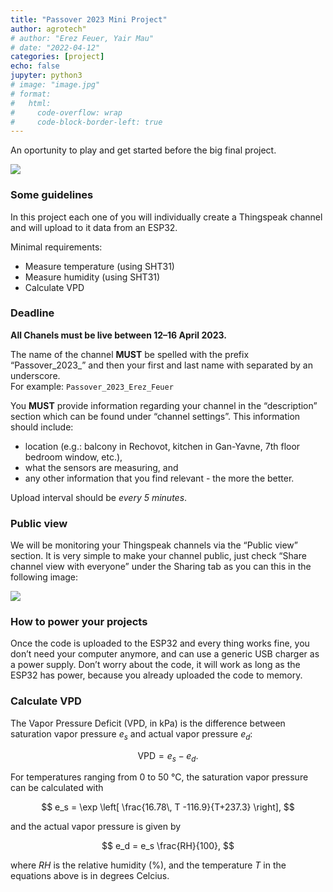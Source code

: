 ```yaml
---
title: "Passover 2023 Mini Project"
author: agrotech"
# author: "Erez Feuer, Yair Mau"
# date: "2022-04-12"
categories: [project]
echo: false
jupyter: python3
# image: "image.jpg"
# format:
#   html:
#     code-overflow: wrap
#     code-block-border-left: true
---
```


An oportunity to play and get started before the big final project.

![](/archive/figures/matzo_electronics.png)

### <span class="iconify" data-icon="ic:round-rule"></span> Some guidelines

In this project each one of you will individually create a Thingspeak channel and will upload to it data from an ESP32.

Minimal requirements:

* Measure temperature (using SHT31)
* Measure humidity (using SHT31)
* Calculate VPD
<!-- * Make use of at least one more "unique" sensor -->

### <span class="iconify" data-icon="uil:schedule"></span> Deadline

**All Chanels must be live between 12--16 April 2023.**

The name of the channel **MUST** be spelled with the prefix "Passover_2023_" and then your first and last name with separated by an underscore.  
For example: `Passover_2023_Erez_Feuer`

You **MUST** provide information regarding your channel in the "description" section which can be found under "channel settings". This information should include:

* location (e.g.: balcony in Rechovot, kitchen in Gan-Yavne, 7th floor bedroom window, etc.),
* what the sensors are measuring, and
* any other information that you find relevant - the more the better.
 
Upload interval should be *every 5 minutes*.

### <span class="iconify" data-icon="fa-solid:binoculars"></span> Public view

We will be monitoring your Thingspeak channels via the "Public view" section. It is very simple to make your channel public, just check "Share channel view with everyone" under the Sharing tab as you can this in the following image:  

![](/archive/figures/shared_view.jpg)

### <span class="iconify" data-icon="ic:baseline-power"></span> How to power your projects

Once the code is uploaded to the ESP32 and every thing works fine, you don't need your computer anymore, and can use a generic USB charger as a power supply. Don't worry about the code, it will work as long as the ESP32 has power, because you already uploaded the code to memory. 

### Calculate VPD

The Vapor Pressure Deficit (VPD, in kPa) is the difference between saturation vapor pressure $e_s$ and actual vapor pressure $e_d$:

$$\text{VPD} = e_s - e_d.$$

For temperatures ranging from 0 to 50 °C, the saturation vapor pressure can be calculated with

$$
e_s = \exp \left[ \frac{16.78\, T -116.9}{T+237.3} \right],
$$

and the actual vapor pressure is given by

$$
e_d = e_s \frac{RH}{100},
$$

where $RH$ is the relative humidity (%), and the temperature $T$ in the equations above is in degrees Celcius.
